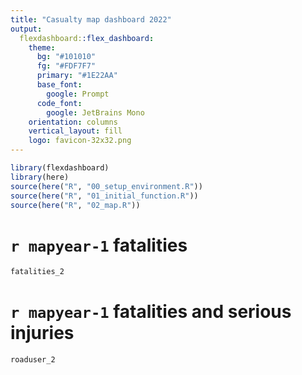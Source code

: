 ```yaml
---
title: "Casualty map dashboard 2022"
output: 
  flexdashboard::flex_dashboard:
    theme:
      bg: "#101010"
      fg: "#FDF7F7" 
      primary: "#1E22AA"
      base_font:
        google: Prompt
      code_font:
        google: JetBrains Mono
    orientation: columns
    vertical_layout: fill
    logo: favicon-32x32.png
---
```


```r
library(flexdashboard)
library(here)
source(here("R", "00_setup_environment.R"))
source(here("R", "01_initial_function.R"))
source(here("R", "02_map.R"))

```

`r mapyear-1` fatalities
=======================================================================
```r
fatalities_2
```

`r mapyear-1` fatalities and serious injuries 
=======================================================================

```r
roaduser_2
```